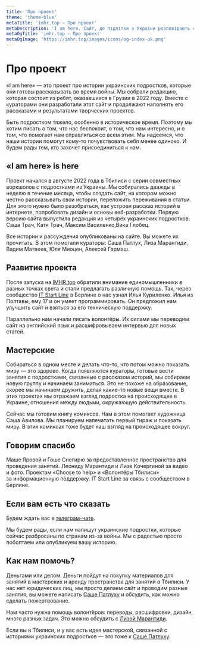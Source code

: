 ```yaml
---
title: 'Про проект'
theme: 'theme-blue'
metaTitle: 'imhr.top — Про проект'
metaDescription: 'I am here. Сайт, де підлітки з України розповідають свої історії.'
metaOgTitle: 'imhr.top - Про проект'
metaOgImage: 'https://imhr.top/images/icons/og-index-uk.png'
---
```


# Про проект

«I am here» — это проект про истории украинских подростков, которые они готовы рассказывать во время войны. Мы собрали редакцию, которая состоит из ребят, оказавшихся в Грузии в 2022 году. Вместе с кураторами они разработали этот сайт и продолжают наполнять его рассказами и результатами творческих проектов.

Быть подростком тяжело, особенно в историческое время. Поэтому мы хотим писать о том, что нас беспокоит, о том, что нам интересно, и о том, что помогает нам справляться со всем этим. Мы надеемся, что наши истории помогут кому-то почувствовать себя менее одиноко. И будем рады тем, кто захочет присоединиться к нам.

## «I am here» is here

Проект начался в августе 2022 года в Тбилиси с серии совместных воркшопов с подростками из Украины. Мы собирались дважды в неделю в течение месяца, чтобы создать сайт, на котором можно честно рассказывать свои истории, переложить переживания в статьи. Для этого нужно было разобраться, как устроен рассказ историй в интернете, попробовать дизайн и основы веб-разработки. Первую версию сайта выпустила редакция из четырёх украинских подростков: Саша Трач, Катя Трач, Максим Василенко,Вика Глобец.

Все истории и рассуждения опубликованы на сайте. Вы можете их прочитать. В этом помогали кураторы: Саша Патлух, Лиза Марантиди, Вадим Матвеев, Юля Миоцен, Алексей Гармаш.

<ImageGrid>
  <GridPhoto
    src="/images/name/sasha.jpg"
    alt="Саша во время прогулки по Ботаническому саду"
  />
  <GridPhoto src="/images/name/vika.jpg" alt="Вика позирует" />
  <GridPhoto
    src="/images/name/maks-vika.jpg"
    alt="Макс и Вика что-то не поделили"
  />
  <GridPhoto src="/images/name/maks.jpg" alt="Макс" />
  <GridPhoto src="/images/name/pes.jpg" alt="Пёс лежит и отдыхает" />
  <GridPhoto src="/images/name/kate.jpg" alt="Катя внимательно смотрит вдаль" />
</ImageGrid>

## Развитие проекта

После запуска на [IMHR.top](http://IMHR.top) обратили внимание единомышленники в разных точках света и стали предлагать различную помощь. Так, через сообщество [IT Start Line](https://t.me/itstartline) в Берлине о нас узнал Илья Куриленко. Илья из Полтавы, ему 17 и он умеет программировать. Он предложил нам улучшить сайт и взяться за его техническую поддержку.

Параллельно нам начали писать волонтёры. Их силами мы переводим сайт на английский язык и расшифровываем интервью для новых статей.

## Мастерские

Собираться в одном месте и делать что-то, что потом можно показать миру — это здорово. Когда появляются кураторы, готовые вести занятия с подростками, связанные с рассказом историй, мы собираем новую группу и начинаем заниматься. Это не похоже на образование, скорее мы начинаем дружить, делая какие-то новые вещи вместе. В этих проектах мы отражаем взгляд подростка на происходящее в Украине, отношения между людьми, окружающую действительность.

Сейчас мы готовим книгу комиксов. Нам в этом помогает художница Саша Авилова. Мы планируем напечатать первый тираж и показать миру. В этих комиксах тоже будет наш взгляд на происходящее вокруг.

## Говорим спасибо

Маше Яровой и Гоше Снегирю за предоставленное пространство для проведения занятий. Леониду Марантиди и Лизе Кочергиной за видео и фото. Проектам «Choose to help» и «Волонтёры Тбилиси» за информационную поддержку. IT Start Line за связь с сообществом в Берлине.

## Если вам есть что сказать

Будем ждать вас в [телеграм-чате](https://t.me/+tiiH3XpLUB03YWFi).

Мы будем рады, если нам напишут украинские подростки, которые сейчас разбросаны по странам из-за войны. Мы с радостью просто поболтаем или опубликуем вашу историю.

## Как нам помочь?

Деньгами или делом. Деньги пойдут на покупку материалов для занятий в мастерских и аренду пространства для занятий в Тбилиси. У нас нет юридических лиц, мы просто делаем сайт и проводим разные занятия, вы можете написать [Саше Патлуху](https://t.me/pa7lux) и обсудить, как можно сделать пожертвование.

Нам часто нужна помощь волонтёров: переводы, расшифровки, дизайн, много разных задач. Это можно обсудить с [Лизой Марантиди](https://t.me/lisa_marantidi).

Если вы в Тбилиси, и у вас есть идея мастерской, связанной с историями украинских подростков — это тоже к [Саше Патлуху](https://t.me/pa7lux).
